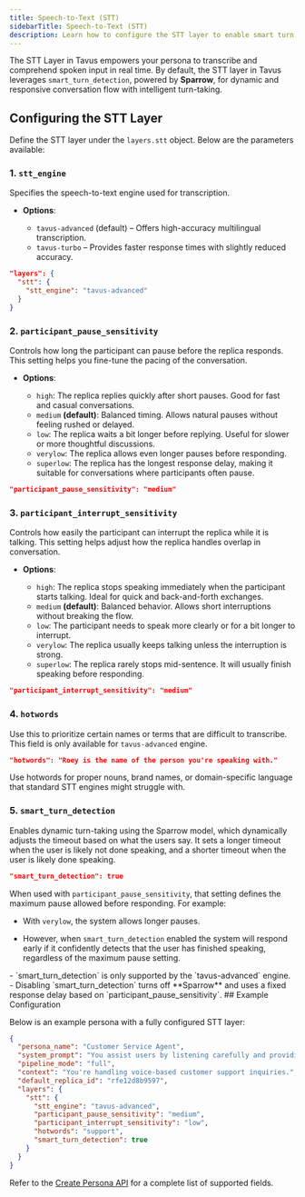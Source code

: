 ```yaml
---
title: Speech-to-Text (STT)
sidebarTitle: Speech-to-Text (STT)
description: Learn how to configure the STT layer to enable smart turn detection and enhance conversational flow.
---
```


The STT Layer in Tavus empowers your persona to transcribe and comprehend spoken input in real time. By default, the STT layer in Tavus leverages `smart_turn_detection`, powered by **Sparrow**, for dynamic and responsive conversation flow with intelligent turn-taking.

## Configuring the STT Layer

Define the STT layer under the `layers.stt` object. Below are the parameters available:

### 1. `stt_engine`

Specifies the speech-to-text engine used for transcription.

* **Options**:

  * `tavus-advanced` (default) – Offers high-accuracy multilingual transcription.
  * `tavus-turbo` – Provides faster response times with slightly reduced accuracy.

```json
"layers": {
  "stt": {
    "stt_engine": "tavus-advanced"
  }
}
````

### 2. `participant_pause_sensitivity`

Controls how long the participant can pause before the replica responds. This setting helps you fine-tune the pacing of the conversation.

* **Options**:

  * `high`: The replica replies quickly after short pauses. Good for fast and casual conversations.
  * `medium` **(default)**: Balanced timing. Allows natural pauses without feeling rushed or delayed.
  * `low`: The replica waits a bit longer before replying. Useful for slower or more thoughtful discussions.
  * `verylow`: The replica allows even longer pauses before responding.
  * `superlow`: The replica has the longest response delay, making it suitable for conversations where participants often pause.

```json
"participant_pause_sensitivity": "medium"
```

### 3. `participant_interrupt_sensitivity`

Controls how easily the participant can interrupt the replica while it is talking. This setting helps adjust how the replica handles overlap in conversation.

* **Options**:

  * `high`: The replica stops speaking immediately when the participant starts talking. Ideal for quick and back-and-forth exchanges.
  * `medium` **(default)**: Balanced behavior. Allows short interruptions without breaking the flow.
  * `low`: The participant needs to speak more clearly or for a bit longer to interrupt.
  * `verylow`: The replica usually keeps talking unless the interruption is strong.
  * `superlow`: The replica rarely stops mid-sentence. It will usually finish speaking before responding.

```json
"participant_interrupt_sensitivity": "medium"
```

### 4. `hotwords`

Use this to prioritize certain names or terms that are difficult to transcribe.
<Note>
This field is only available for `tavus-advanced` engine.
</Note>

```json
"hotwords": "Roey is the name of the person you're speaking with."
```

<Tip>
Use hotwords for proper nouns, brand names, or domain-specific language that standard STT engines might struggle with.
</Tip>

### 5. `smart_turn_detection`
Enables dynamic turn-taking using the Sparrow model, which dynamically adjusts the timeout based on what the users say. It sets a longer timeout when the user is likely not done speaking, and a shorter timeout when the user is likely done speaking.
```json
"smart_turn_detection": true
```
When used with `participant_pause_sensitivity`, that setting defines the maximum pause allowed before responding. For example:

- With `verylow`, the system allows longer pauses.

- However, when `smart_turn_detection` enabled the system will respond early if it confidently detects that the user has finished speaking, regardless of the maximum pause setting.
<Warning>
- `smart_turn_detection` is only supported by the `tavus-advanced` engine.
- Disabling `smart_turn_detection` turns off **Sparrow** and uses a fixed response delay based on `participant_pause_sensitivity`.
</Warning>
## Example Configuration

Below is an example persona with a fully configured STT layer:

```json
{
  "persona_name": "Customer Service Agent",
  "system_prompt": "You assist users by listening carefully and providing helpful answers.",
  "pipeline_mode": "full",
  "context": "You're handling voice-based customer support inquiries.",
  "default_replica_id": "rfe12d8b9597",
  "layers": {
    "stt": {
      "stt_engine": "tavus-advanced",
      "participant_pause_sensitivity": "medium",
      "participant_interrupt_sensitivity": "low",
      "hotwords": "support",
      "smart_turn_detection": true
    }
  }
}
```

<Note>
Refer to the <a href="https://docs.tavus.io/api-reference/personas/create-persona" target="_blank">Create Persona API</a> for a complete list of supported fields.
</Note>
